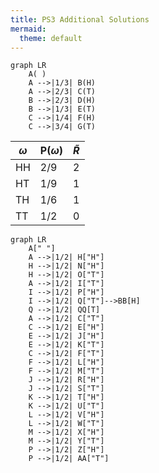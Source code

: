 ---
title: PS3 Additional Solutions
mermaid:
  theme: default
---
::: {layout="[1,1]"}
```{mermaid}
graph LR
    A( )
    A -->|1/3| B(H)
    A -->|2/3| C(T)
    B -->|2/3| D(H)
    B -->|1/3| E(T)
    C -->|1/4| F(H)
    C -->|3/4| G(T)

```


| $\omega$ | P$(\omega)$ | $\tilde R$ |
| -------- | ----------- | ---------- |
| HH       |    2/9      |    2       |
| HT       |    1/9      |    1       |
| TH       |    1/6      |    1       |
| TT       |    1/2      |    0       |

:::


```{mermaid}
graph LR
    A[" "]
    A -->|1/2| H["H"]
    H -->|1/2| N["H"]
    H -->|1/2| O["T"]
    A -->|1/2| I["T"]
    I -->|1/2| P["H"]
    I -->|1/2| Q["T"]-->BB[H]
    Q -->|1/2| QQ[T]
    A -->|1/2| C["T"]
    C -->|1/2| E["H"]
    E -->|1/2| J["H"]
    E -->|1/2| K["T"]
    C -->|1/2| F["T"]
    F -->|1/2| L["H"]
    F -->|1/2| M["T"]
    J -->|1/2| R["H"]
    J -->|1/2| S["T"]
    K -->|1/2| T["H"]
    K -->|1/2| U["T"]
    L -->|1/2| V["H"]
    L -->|1/2| W["T"]
    M -->|1/2| X["H"]
    M -->|1/2| Y["T"]
    P -->|1/2| Z["H"]
    P -->|1/2| AA["T"]
```
